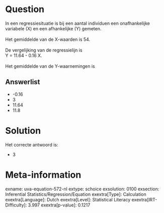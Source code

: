 Question
========

In een regressiesituatie is bij een aantal individuen een onafhankelijke
variabele (X) en een afhankelijke (Y) gemeten.\
\
Het gemiddelde van de X-waarden is 54.\
\
De vergelijking van de regressielijn is\
Y = 11.64 - 0.16 X.\
\
Het gemiddelde van de Y-waarnemingen is

Answerlist
----------

* -0.16
* 3
* 11.64
* 11.8

Solution
========

Het correcte antwoord is: 

* 3

Meta-information
================
exname: uva-equation-572-nl
extype: schoice
exsolution: 0100
exsection: Inferential Statistics/Regression/Equation
exextra[Type]: Calculation
exextra[Language]: Dutch
exextra[Level]: Statistical Literacy
exextra[IRT-Difficulty]: 3.997
exextra[p-value]: 0.1217
